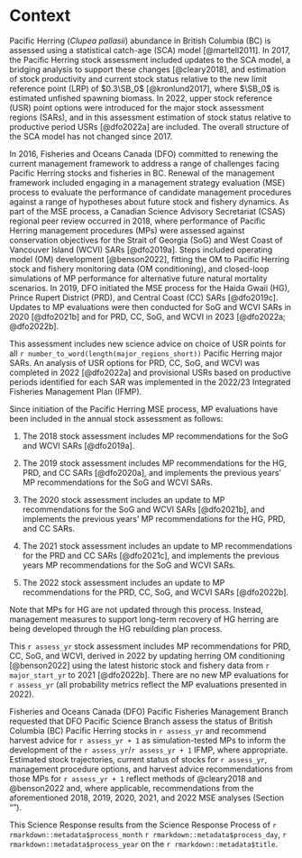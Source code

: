 # Context\label{sec:context}

Pacific Herring (*Clupea pallasii*) abundance in British Columbia (BC) is
assessed using a statistical catch-age (SCA) model [@martell2011].
In 2017, the Pacific Herring stock assessment included
updates to the SCA model,
a bridging analysis to support these changes [@cleary2018], and 
estimation of stock productivity and current stock status
relative to the new limit reference point (LRP) of $0.3\SB_0$ [@kronlund2017],
where $\SB_0$ is estimated unfished spawning biomass.
In 2022, upper stock reference (USR) point options
were introduced for the major stock assessment regions (SARs), and
in this assessment estimation of stock status relative to
productive period USRs [@dfo2022a] are included.
The overall structure of the SCA model has not changed since 2017.

In 2016, Fisheries and Oceans Canada (DFO) committed to
renewing the current management framework to
address a range of challenges facing Pacific Herring stocks and fisheries in BC.
Renewal of the management framework included engaging in
a management strategy evaluation (MSE) process to evaluate
the performance of candidate management procedures against
a range of hypotheses about future stock and fishery dynamics.
As part of the MSE process,
a Canadian Science Advisory Secretariat (CSAS)
regional peer review occurred in 2018,
where performance of Pacific Herring management procedures (MPs) were assessed
against conservation objectives for the
Strait of Georgia (SoG) and West Coast of Vancouver Island (WCVI)
SARs [@dfo2019a].
Steps included operating model (OM) development [@benson2022],
fitting the OM to Pacific Herring stock and fishery monitoring data
(OM conditioning), and
closed-loop simulations of MP performance for alternative
future natural mortality scenarios.
In 2019, DFO initiated the MSE process for the
Haida Gwaii (HG), Prince Rupert District (PRD), and Central Coast (CC)
SARs [@dfo2019c].
Updates to MP evaluations were then conducted for
SoG and WCVI SARs in 2020 [@dfo2021b] and
for PRD, CC, SoG, and WCVI in 2023 [@dfo2022a; @dfo2022b].

This assessment includes new science advice on choice of USR points for all
`r number_to_word(length(major_regions_short))`
Pacific Herring major SARs.
An analysis of USR options for PRD, CC, SoG, and WCVI was completed in 
2022 [@dfo2022a] and provisional USRs based on productive 
periods identified for each SAR was implemented in the 2022/23 Integrated 
Fisheries Management Plan (IFMP).

<!-- DELETE
To support on-going consultations,
five USR options are presented for PRD, CC, SoG and WCVI
(Section "\nameref{sec:harv-opts}").
For these four stocks
we also update conditioning of the herring OM [@benson2022]
by including stock and fishery data from `r major_start_yr` to 2021.
These updates first appear in @dfo2022a.
MP evaluations presented in the harvest option tables 
reflect the latest OM updates. -->

Since initiation of the Pacific Herring MSE process,
MP evaluations have been included in the annual stock assessment as follows:

1. The 2018 stock assessment includes
MP recommendations for the SoG and WCVI SARs [@dfo2019a].

1. The 2019 stock assessment includes
MP recommendations for the HG, PRD, and CC SARs [@dfo2020a], and
implements the previous years' MP recommendations for the SoG and WCVI SARs. 

1. The 2020 stock assessment includes
an update to MP recommendations for the SoG and WCVI SARs [@dfo2021b], and
implements the previous years' MP recommendations for the HG, PRD, and CC SARs.

1. The 2021 stock assessment includes
an update to MP recommendations for the PRD and CC SARs [@dfo2021c], and
implements the previous years MP recommendations for the SoG and WCVI SARs.

1. The 2022 stock assessment includes
an update to MP recommendations for the PRD, CC, SoG, and WCVI SARs [@dfo2022b].

Note that MPs for HG are not updated through this process. 
Instead, management measures to support long-term recovery of HG herring 
are being developed through the
HG rebuilding plan process.\footnote{\label{fn:rebuild}
Haida Gwaii 'íináang | iinang Pacific Herring:
An ecosystem overview and ecosystem-based rebuilding plan.
Draft consultation period occurred September 26 to December 16, 2022; 
Final approval scheduled for fall 2023.}

This `r assess_yr` stock assessment includes
MP recommendations for PRD, CC, SoG, and WCVI,
derived in 2022 by updating herring OM conditioning [@benson2022] using 
the latest historic stock and fishery data
from `r major_start_yr` to 2021 [@dfo2022b].
There are no new MP evaluations for `r assess_yr`
(all probability metrics reflect the MP evaluations presented in 2022).

Fisheries and Oceans Canada (DFO) Pacific Fisheries Management Branch requested
that DFO Pacific Science Branch assess the status of
British Columbia (BC) Pacific Herring stocks in `r assess_yr` and
recommend harvest advice for `r assess_yr + 1`
as simulation-tested MPs to inform the development of the
`r assess_yr`/`r assess_yr + 1` IFMP, where appropriate.
Estimated stock trajectories,
current status of stocks for `r assess_yr`,
management procedure options, and
harvest advice recommendations from those MPs for `r assess_yr + 1`
reflect methods of @cleary2018 and @benson2022 and,
where applicable,
recommendations from the aforementioned
2018, 2019, 2020, 2021, and 2022 MSE analyses
(Section "\nameref{sec:harv-opts}").

<!-- Mandatory last paragraph in this section -->
This Science Response results from the Science Response Process of
`r rmarkdown::metadata$process_month` `r rmarkdown::metadata$process_day`,
`r rmarkdown::metadata$process_year` on the `r rmarkdown::metadata$title`.
